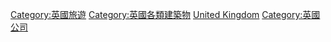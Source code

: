 {{Portal|英國}}
{{Commons cat|Hotels in the United Kingdom}}

[[Category:英國旅遊|Category:英國旅遊]]
[[Category:英國各類建築物|Category:英國各類建築物]]
[[Category:各國旅館|United Kingdom]]
[[Category:英國公司|Category:英國公司]]